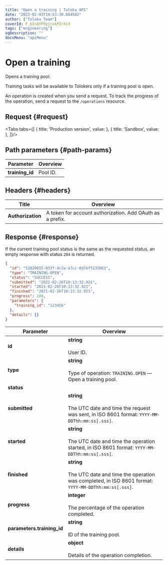 ```yaml
---
title: "Open a training | Toloka API"
date: "2023-02-03T19:53:30.884582"
author: ["Toloka Team"]
coverId: F_bIcOYF9yjrxkPZrXc3
tags: ["engineering"]
ogDescription: ""
docsMenu: "apiMenu"
---
```



# Open a training

<Announce/>

Opens a training pool.

Training tasks will be available to Tolokers only if a training pool is open.

An operation is created when you send a request. To track the progress of the operation, send a request to the `/operations` resource.

## Request {#request}

<Tabs tabs={[
  { title: 'Production version', value: <OpenTrainingList1/> },
  { title: 'Sandbox', value: <OpenTrainingList2/> },
]}/>

## Path parameters {#path-params}

Parameter | Overview
----- | -----
**training_id** | Pool ID.

## Headers {#headers}

Title | Overview
----- | -----
**Authorization** | A token for account authorization. Add OAuth as a prefix.

## Response {#response}

<Note mode="note" title="Note">

If the current training pool status is the same as the requested status, an empty response with status `204` is returned.

</Note>

```json
{
  "id": "52829015-033f-4c3a-a7cc-0d7eff235663",
  "type": "TRAINING.OPEN",
  "status": "SUCCESS",
  "submitted": "2021-02-26T10:13:32.921",
  "started": "2021-02-26T10:13:32.921",
  "finished": "2021-02-26T10:13:32.921",
  "progress": 100,
  "parameters": {
    "training_id": "123456"
  },
  "details": {}
}
```

Parameter | Overview
----- | -----
**id** | **string**<br/><br/>User ID.
**type** | **string**<br/><br/>Type of operation: `TRAINING.OPEN` — Open a training pool.
**status** | <OpenTrainingTable1/>
**submitted** | **string**<br/><br/>The UTC date and time the request was sent, in ISO 8601 format: `YYYY-MM-DDThh:mm:ss[.sss]`.
**started** | **string**<br/><br/>The UTC date and time the operation started, in ISO 8601 format: `YYYY-MM-DDThh:mm:ss[.sss]`.
**finished** | **string**<br/><br/>The UTC date and time the operation was completed, in ISO 8601 format: `YYYY-MM-DDThh:mm:ss[.sss]`.
**progress** | **integer**<br/><br/>The percentage of the operation completed.
**parameters.training_id** | **string**<br/><br/>ID of the training pool.
**details** | **object**<br/><br/>Details of the operation completion.
